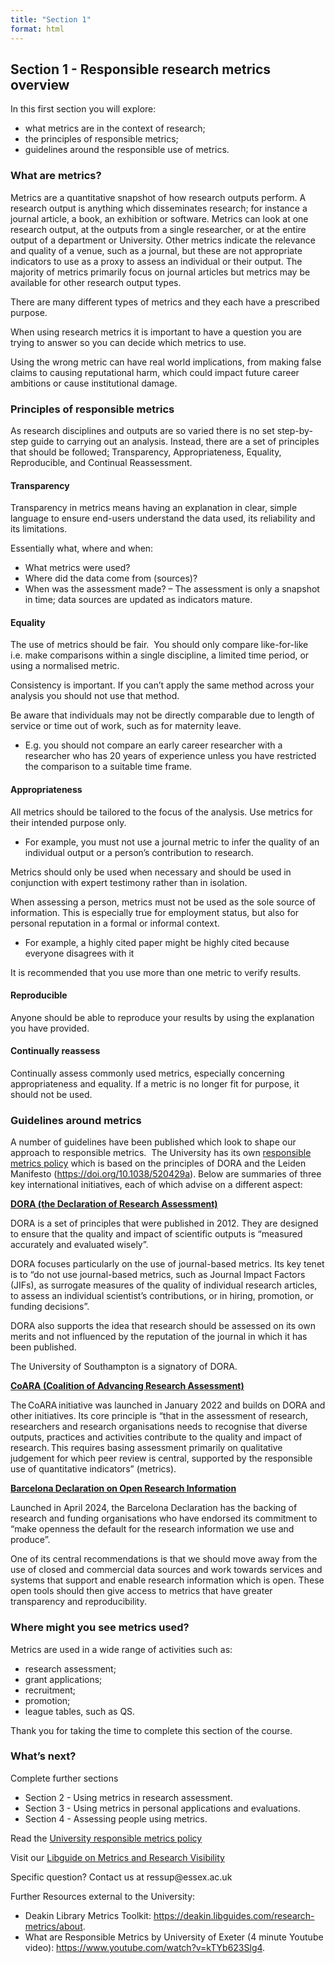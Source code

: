 ```yaml
---
title: "Section 1"
format: html
---
```


## Section 1 - Responsible research metrics overview

In this first section you will explore:

-   what metrics are in the context of research;
-   the principles of responsible metrics;
-   guidelines around the responsible use of metrics.

### **What are metrics?**

Metrics are a quantitative snapshot of how research outputs perform. A research output is anything which disseminates research; for instance a journal article, a book, an exhibition or software. Metrics can look at one research output, at the outputs from a single researcher, or at the entire output of a department or University. Other metrics indicate the relevance and quality of a venue, such as a journal, but these are not appropriate indicators to use as a proxy to assess an individual or their output. The majority of metrics primarily focus on journal articles but metrics may be available for other research output types.

There are many different types of metrics and they each have a prescribed purpose.

When using research metrics it is important to have a question you are trying to answer so you can decide which metrics to use.

Using the wrong metric can have real world implications, from making false claims to causing reputational harm, which could impact future career ambitions or cause institutional damage.

### **Principles of responsible metrics**

As research disciplines and outputs are so varied there is no set step-by-step guide to carrying out an analysis. Instead, there are a set of principles that should be followed[:]{.underline} Transparency, Appropriateness, Equality, Reproducible, and Continual Reassessment.

#### **Transparency** 

Transparency in metrics means having an explanation in clear, simple language to ensure end-users understand the data used, its reliability and its limitations. 

Essentially what, where and when: 

-   What metrics were used? 
-   Where did the data come from (sources)? 
-   When was the assessment made? – The assessment is only a snapshot in time; data sources are updated as indicators mature. 

#### **Equality** 

The use of metrics should be fair.  You should only compare like-for-like i.e. make comparisons within a single discipline, a limited time period, or using a normalised metric.

Consistency is important. If you can't apply the same method across your analysis you should not use that method. 

Be aware that individuals may not be directly comparable due to length of service or time out of work, such as for maternity leave.

-   E.g. you should not compare an early career researcher with a researcher who has 20 years of experience unless you have restricted the comparison to a suitable time frame. 

#### **Appropriateness** 

All metrics should be tailored to the focus of the analysis. Use metrics for their intended purpose only.

-   For example, you must not use a journal metric to infer the quality of an individual output or a person’s contribution to research.

Metrics should only be used when necessary and should be used in conjunction with expert testimony rather than in isolation. 

When assessing a person, metrics must not be used as the sole source of information. This is especially true for employment status, but also for personal reputation in a formal or informal context. 

-   For example, a highly cited paper might be highly cited because everyone disagrees with it

It is recommended that you use more than one metric to verify results. 

#### **Reproducible** 

Anyone should be able to reproduce your results by using the explanation you have provided.

#### **Continually reassess** 

Continually assess commonly used metrics, especially concerning appropriateness and equality. If a metric is no longer fit for purpose, it should not be used. 

### **Guidelines around metrics**

A number of guidelines have been published which look to shape our approach to responsible metrics.  The University has its own [responsible metrics policy](https://www.essex.ac.uk/-/media/documents/directories/reo/the-responsible-use-of-metrics-at-the-university-of-essex.pdf){target="_blank"} which is based on the principles of DORA and the Leiden Manifesto (<https://doi.org/10.1038/520429a>). Below are summaries of three key international initiatives, each of which advise on a different aspect: 

[**DORA (the Declaration of Research Assessment)**](https://sfdora.org/read/){target="_blank"} 

DORA is a set of principles that were published in 2012. They are designed to ensure that the quality and impact of scientific outputs is “measured accurately and evaluated wisely”.

DORA focuses particularly on the use of journal-based metrics. Its key tenet is to “do not use journal-based metrics, such as Journal Impact Factors (JIFs), as surrogate measures of the quality of individual research articles, to assess an individual scientist’s contributions, or in hiring, promotion, or funding decisions”. 

DORA also supports the idea that research should be assessed on its own merits and not influenced by the reputation of the journal in which it has been published. 

The University of Southampton is a signatory of DORA.

[**CoARA (Coalition of Advancing Research Assessment)**](https://coara.eu/app/uploads/2022/09/2022_07_19_rra_agreement_final.pdf){target="_blank"} 

The CoARA initiative was launched in January 2022 and builds on DORA and other initiatives. Its core principle is "that in the assessment of research, researchers and research organisations needs to recognise that diverse outputs, practices and activities contribute to the quality and impact of research. This requires basing assessment primarily on qualitative judgement for which peer review is central, supported by the responsible use of quantitative indicators" (metrics). 

[**Barcelona Declaration on Open Research Information**](https://barcelona-declaration.org/){target="_blank"} 

Launched in April 2024, the Barcelona Declaration has the backing of research and funding organisations who have endorsed its commitment to “make openness the default for the research information we use and produce”. 

One of its central recommendations is that we should move away from the use of closed and commercial data sources and work towards services and systems that support and enable research information which is open. These open tools should then give access to metrics that have greater transparency and reproducibility. 

### **Where might you see metrics used?**

Metrics are used in a wide range of activities such as:

-   research assessment;
-   grant applications;
-   recruitment;
-   promotion;
-   league tables, such as QS.

Thank you for taking the time to complete this section of the course.

### **What’s next?**

Complete further sections

-   Section 2 - Using metrics in research assessment.
-   Section 3 - Using metrics in personal applications and evaluations.
-   Section 4 - Assessing people using metrics.

Read the [University responsible metrics policy](https://www.essex.ac.uk/-/media/documents/directories/reo/the-responsible-use-of-metrics-at-the-university-of-essex.pdf){target="_blank"}

Visit our [Libguide on Metrics and Research Visibility](https://library.essex.ac.uk/research-visibility/intro){target="_blank"}

Specific question? Contact us at ressup@essex.ac.uk

Further Resources external to the University:

-   Deakin Library Metrics Toolkit: [https://deakin.libguides.com/research-metrics/about](https://deakin.libguides.com/research-metrics/about){target="_blank"}.
-   What are Responsible Metrics by University of Exeter (4 minute Youtube video): [https://www.youtube.com/watch?v=kTYb623Slg4](https://www.youtube.com/watch?v=kTYb623Slg4){target="_blank"}.
